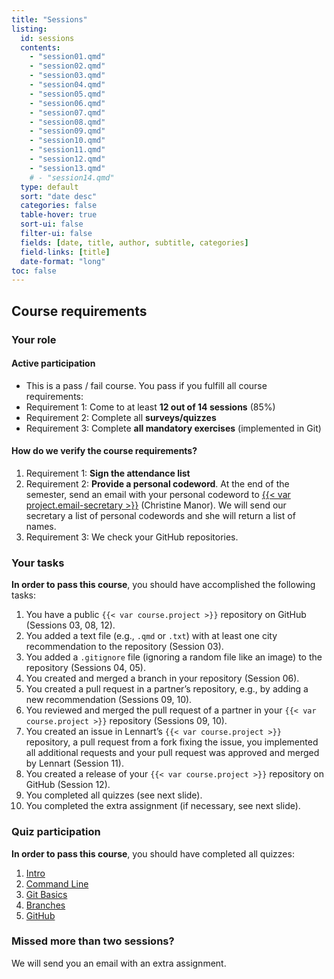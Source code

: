 ```yaml
---
title: "Sessions"
listing:
  id: sessions
  contents:
    - "session01.qmd"
    - "session02.qmd"
    - "session03.qmd"
    - "session04.qmd"
    - "session05.qmd"
    - "session06.qmd"
    - "session07.qmd"
    - "session08.qmd"
    - "session09.qmd"
    - "session10.qmd"
    - "session11.qmd"
    - "session12.qmd"
    - "session13.qmd"
    # - "session14.qmd"
  type: default
  sort: "date desc"
  categories: false
  table-hover: true
  sort-ui: false
  filter-ui: false
  fields: [date, title, author, subtitle, categories]
  field-links: [title]
  date-format: "long"
toc: false
---
```


::: {#sessions}
:::

## Course requirements

### Your role

#### Active participation

- This is a pass / fail course.
You pass if you fulfill all course requirements:
- Requirement 1: Come to at least **12 out of 14 sessions** (85%)
- Requirement 2: Complete all **surveys/quizzes**
- Requirement 3: Complete **all mandatory exercises** (implemented in Git)

#### How do we verify the course requirements?

1. Requirement 1: **Sign the attendance list**
1. Requirement 2: **Provide a personal codeword**.
At the end of the semester, send an email with your personal codeword to [{{< var project.email-secretary >}}]({{< var project.mailto-secretary >}}) (Christine Manor).
We will send our secretary a list of personal codewords and she will return a list of names.
1. Requirement 3: We check your GitHub repositories.

### Your tasks

**In order to pass this course**, you should have accomplished the following tasks:

1. You have a public `{{< var course.project >}}` repository on GitHub (Sessions 03, 08, 12).
1. You added a text file (e.g., `.qmd` or `.txt`) with at least one city recommendation to the repository (Session 03).
1. You added a `.gitignore` file (ignoring a random file like an image) to the repository (Sessions 04, 05).
1. You created and merged a branch in your repository (Session 06). 
1. You created a pull request in a partner's repository, e.g., by adding a new recommendation (Sessions 09, 10).
1. You reviewed and merged the pull request of a partner in your `{{< var course.project >}}` repository (Sessions 09, 10).
1. You created an issue in Lennart's `{{< var course.project >}}` repository, a pull request from a fork fixing the issue, you implemented all additional requests and your pull request was approved and merged by Lennart (Session 11).
1. You created a release of your `{{< var course.project >}}` repository on GitHub (Session 12).
1. You completed all quizzes (see next slide).
1. You completed the extra assignment (if necessary, see next slide).

### Quiz participation

**In order to pass this course**, you should have completed all quizzes:

1. [Intro](https://version-control-intro.formr.org)
1. [Command Line](https://version-control-cli.formr.org)
1. [Git Basics](https://version-control-basics.formr.org)
1. [Branches](https://version-control-branches.formr.org)
1. [GitHub](https://version-control-github.formr.org)

### Missed more than two sessions?

We will send you an email with an extra assignment.